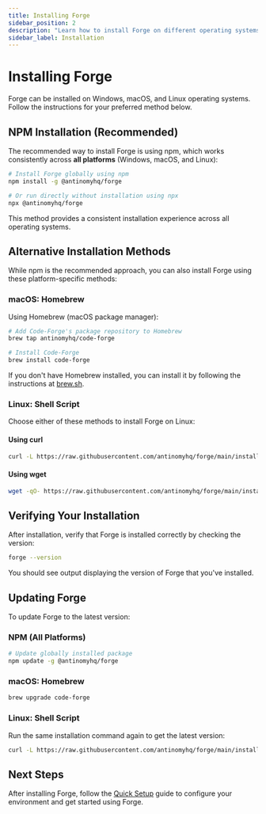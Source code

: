 ```yaml
---
title: Installing Forge
sidebar_position: 2
description: "Learn how to install Forge on different operating systems."
sidebar_label: Installation
---
```


# Installing Forge

Forge can be installed on Windows, macOS, and Linux operating systems. Follow the instructions for your preferred method below.

## NPM Installation (Recommended)

The recommended way to install Forge is using npm, which works consistently across **all platforms** (Windows, macOS, and Linux):

```bash
# Install Forge globally using npm
npm install -g @antinomyhq/forge

# Or run directly without installation using npx
npx @antinomyhq/forge
```

This method provides a consistent installation experience across all operating systems.

## Alternative Installation Methods

While npm is the recommended approach, you can also install Forge using these platform-specific methods:

### macOS: Homebrew

Using Homebrew (macOS package manager):

```bash
# Add Code-Forge's package repository to Homebrew
brew tap antinomyhq/code-forge

# Install Code-Forge
brew install code-forge
```

If you don't have Homebrew installed, you can install it by following the instructions at [brew.sh](https://brew.sh/).

### Linux: Shell Script

Choose either of these methods to install Forge on Linux:

#### Using curl

```bash
curl -L https://raw.githubusercontent.com/antinomyhq/forge/main/install.sh | bash
```

#### Using wget

```bash
wget -qO- https://raw.githubusercontent.com/antinomyhq/forge/main/install.sh | bash
```

## Verifying Your Installation

After installation, verify that Forge is installed correctly by checking the version:

```bash
forge --version
```

You should see output displaying the version of Forge that you've installed.

## Updating Forge

To update Forge to the latest version:

### NPM (All Platforms)

```bash
# Update globally installed package
npm update -g @antinomyhq/forge
```

### macOS: Homebrew

```bash
brew upgrade code-forge
```

### Linux: Shell Script

Run the same installation command again to get the latest version:

```bash
curl -L https://raw.githubusercontent.com/antinomyhq/forge/main/install.sh | bash
```

## Next Steps

After installing Forge, follow the [Quick Setup](../quick-setup) guide to configure your environment and get started using Forge.

<!-- Note: This page focuses specifically on installation. Environment setup is covered in the Quick Setup guide. -->